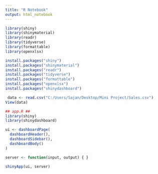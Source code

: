 ---
title: "R Notebook"
output: html_notebook
---

```{r}
library(shiny)
library(shinymaterial)
library(readr)
library(tidyverse)
library(formattable)
library(openxlsx)

install.packages("shiny")
install.packages("shinymaterial")
install.packages("readr")
install.packages("tidyverse")
install.packages("formattable")
install.packages("openxlsx")
install.packages("shinydashboard")
```
```{r}
 data <- read.csv("C:/Users/Sajan/Desktop/Mini Project/Sales.csv")
View(data) 

```
```{r}
## app.R ##
library(shiny)
library(shinydashboard)

ui <- dashboardPage(
  dashboardHeader(),
  dashboardSidebar(),
  dashboardBody()
)

server <- function(input, output) { }

shinyApp(ui, server)
```

